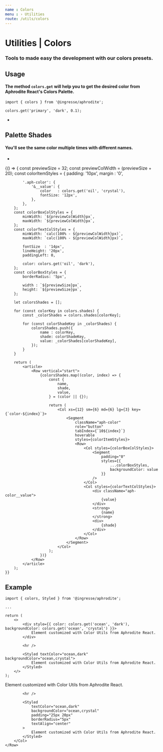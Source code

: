 ```yaml
---
name : Colors
menu : › Utilities
route: /utils/colors
---
```




# Utilities | Colors
### Tools to made easy the development with our colors presets.

## Usage
#### The method `colors.get` will help you to get the desired color from Aphrodite React's Colors Palette.
```
import { colors } from '@ingresse/aphrodite';

colors.get('primary', 'dark', 0.1);
```

-

## Palette Shades
#### You'll see the same color multiple times with different names.
-

<Playground>
    {() => {
        const previewSize     = 32;
        const previewColWidth = (previewSize + 20);
        const colorItemStyles = {
            padding: '10px',
            margin : '0',

            '.aph-color': {
                '&__value': {
                    color   : colors.get('oil', 'crystal'),
                    fontSize: '12px',
                },
            },
        };
        const colorBoxColStyles = {
            minWidth: `${previewColWidth}px`,
            maxWidth: `${previewColWidth}px`,
        };
        const colorTextColStyles = {
            minWidth: `calc(100% - ${previewColWidth}px)`,
            maxWidth: `calc(100% - ${previewColWidth}px)`,

            fontSize  : '14px',
            lineHeight: '20px',
            paddingLeft: 0,

            color: colors.get('oil', 'dark'),
        };
        const colorBoxStyles = {
            borderRadius: '5px',

            width : `${previewSize}px`,
            height: `${previewSize}px`,
        };

        let colorsShades = [];

        for (const colorKey in colors.shades) {
            const _colorShades = colors.shades[colorKey];

            for (const colorShadeKey in _colorShades) {
                colorsShades.push({
                    name : colorKey,
                    shade: colorShadeKey,
                    value: _colorShades[colorShadeKey],
                });
            }
        }

        return (
            <article>
                <Row vertical="start">
                    {colorsShades.map((color, index) => {
                        const {
                            name,
                            shade,
                            value,
                        } = (color || {});

                        return (
                            <Col xs={12} sm={6} md={6} lg={3} key={`color-${index}`}>
                                <Segment
                                    className="aph-color"
                                    role="button"
                                    tabIndex={`10${index}`}
                                    hoverable
                                    styles={colorItemStyles}>
                                    <Row>
                                        <Col styles={colorBoxColStyles}>
                                            <Segment
                                                padding="0"
                                                styles={{
                                                    ...colorBoxStyles,
                                                    backgroundColor: value
                                                }}
                                            />
                                        </Col>
                                        <Col styles={colorTextColStyles}>
                                            <div className="aph-color__value">
                                                {value}
                                            </div>
                                            <strong>
                                                {name}
                                            </strong>
                                            <div>
                                                {shade}
                                            </div>
                                        </Col>
                                    </Row>
                                </Segment>
                            </Col>
                        );
                    })}
                </Row>
            </article>
        );
    }}
</Playground>


## Example

```
import { colors, Styled } from '@ingresse/aphrodite';

...

return (
    <>
        <div style={{ color: colors.get('ocean', 'dark'), backgroundColor: colors.get('ocean', 'crystal') }}>
            Element customized with Color Utils from Aphrodite React.
        </div>

        <hr />

        <Styled textColor="ocean,dark" backgroundColor="ocean,crystal">
            Element customized with Color Utils from Aphrodite React.
        </Styled>
    </>
);
```

<Playground>
    <Row horizontal="center">
        <Col xs={12} sm={6}>
            <div
                style={{
                    color          : colors.get('ocean', 'dark'),
                    backgroundColor: colors.get('ocean', 'crystal'),
                    padding        : '25px 20px',
                    borderRadius   : '5px',
                    textAlign      : 'center',
                }}
            >
                Element customized with Color Utils from Aphrodite React.
            </div>

            <hr />

            <Styled
                textColor="ocean,dark"
                backgroundColor="ocean,crystal"
                padding="25px 20px"
                borderRadius="5px"
                textAlign="center"
            >
                Element customized with Color Utils from Aphrodite React.
            </Styled>
        </Col>
    </Row>
</Playground>
